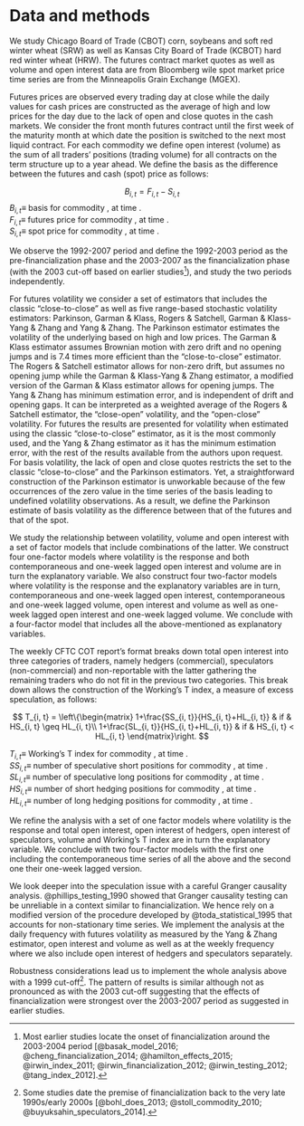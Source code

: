 # Data and methods {#data-methods}

We study Chicago Board of Trade (CBOT) corn, soybeans and soft red winter wheat (SRW) as well as Kansas City Board of Trade (KCBOT) hard red winter wheat (HRW). The futures contract market quotes as well as volume and open interest data are from Bloomberg wile spot market price time series are from the Minneapolis Grain Exchange (MGEX).  

Futures prices are observed every trading day at close while the daily values for cash prices are constructed as the average of high and low prices for the day due to the lack of open and close quotes in the cash markets. We consider the front month futures contract until the first week of the maturity month at which date the position is switched to the next most liquid contract. For each commodity we define open interest (volume) as the sum of all traders’ positions (trading volume) for all contracts on the term structure up to a year ahead. We define the basis as the difference between the futures and cash (spot) price as follows:


$$B_{i, t}=F_{i, t}-S_{i, t}$$
$B_{i, t}\equiv$ basis for commodity \textit{i}, at time \textit{t}.  
$F_{i, t}\equiv$ futures price for commodity \textit{i}, at time \textit{t}.  
$S_{i, t}\equiv$ spot price for commodity \textit{i}, at time \textit{t}.  

We observe the 1992-2007 period and define the 1992-2003 period as the pre-financialization phase and the 2003-2007 as the financialization phase (with the 2003 cut-off based on earlier studies^[Most earlier studies locate the onset of financialization around the 2003-2004 period [@basak_model_2016; @cheng_financialization_2014; @hamilton_effects_2015; @irwin_index_2011; @irwin_financialization_2012; @irwin_testing_2012; @tang_index_2012].]), and study the two periods independently.  

For futures volatility we consider a set of estimators that includes the classic "close-to-close" as well as five range-based stochastic volatility estimators: Parkinson, Garman & Klass, Rogers & Satchell, Garman & Klass-Yang & Zhang and Yang & Zhang. The Parkinson estimator estimates the volatility of the underlying based on high and low prices. The Garman & Klass estimator assumes Brownian motion with zero drift and no opening jumps and is 7.4 times more efficient than the "close-to-close" estimator. The Rogers & Satchell estimator allows for non-zero drift, but assumes no opening jump while the Garman & Klass-Yang & Zhang estimator, a modified version of the Garman & Klass estimator allows for opening jumps. The Yang & Zhang has minimum estimation error, and is independent of drift and opening gaps. It can be interpreted as a weighted average of the Rogers & Satchell estimator, the "close-open" volatility, and the "open-close" volatility. For futures the results are presented for volatility when estimated using the classic "close-to-close" estimator, as it is the most commonly used, and the Yang & Zhang estimator as it has the minimum estimation error, with the rest of the results available from the authors upon request. For basis volatility, the lack of open and close quotes restricts the set to the classic "close-to-close" and the Parkinson estimators. Yet, a straightforward construction of the Parkinson estimator is unworkable because of the few occurrences of the zero value in the time series of the basis leading to undefined volatility observations. As a result, we define the Parkinson estimate of basis volatility as the difference between that of the futures and that of the spot.  

We study the relationship between volatility, volume and open interest with a set of factor models that include combinations of the latter. We construct four one-factor models where volatility is the response and both contemporaneous and one-week lagged open interest and volume are in turn the explanatory variable. We also construct four two-factor models where volatility is the response and the explanatory variables are in turn, contemporaneous and one-week lagged open interest, contemporaneous and one-week lagged volume, open interest and volume as well as one-week lagged open interest and one-week lagged volume. We conclude with a four-factor model that includes all the above-mentioned as explanatory variables.  

The weekly CFTC COT report’s format breaks down total open interest into three categories of traders, namely hedgers (commercial), speculators (non-commercial) and non-reportable with the latter gathering the remaining traders who do not fit in the previous two categories. This break down allows the construction of the Working's T index, a measure of excess speculation, as follows:  

$$
T_{i, t} =
\left\{\begin{matrix}
1+\frac{SS_{i, t}}{HS_{i, t}+HL_{i, t}} & if & HS_{i, t} \geq HL_{i, t}\\ 
1+\frac{SL_{i, t}}{HS_{i, t}+HL_{i, t}} & if & HS_{i, t} < HL_{i, t}
\end{matrix}\right.
$$

$T_{i, t}\equiv$ Working's T index for commodity \textit{i}, at time \textit{t}.  
$SS_{i, t}\equiv$ number of speculative short positions for commodity \textit{i}, at time \textit{t}.  
$SL_{i, t}\equiv$ number of speculative long positions for commodity \textit{i}, at time \textit{t}.  
$HS_{i, t}\equiv$ number of short hedging positions for commodity \textit{i}, at time \textit{t}.  
$HL_{i, t}\equiv$ number of long hedging positions for commodity \textit{i}, at time \textit{t}.  

We refine the analysis with a set of one factor models where volatility is the response and total open interest, open interest of hedgers, open interest of speculators, volume and Working's T index are in turn the explanatory variable. We conclude with two four-factor models with the first one including the contemporaneous time series of all the above and the second one their one-week lagged version.

We look deeper into the speculation issue with a careful Granger causality analysis. @phillips_testing_1990 showed that Granger causality testing can be unreliable in a context similar to financialization. We hence rely on a modified version of the procedure developed by @toda_statistical_1995 that accounts for non-stationary time series. We implement the analysis at the daily frequency with futures volatility as measured by the Yang & Zhang estimator, open interest and volume as well as at the weekly frequency where we also include open interest of hedgers and speculators separately.

Robustness considerations lead us to implement the whole analysis above with a 1999 cut-off^[Some studies date the premise of financialization back to the very late 1990s/early 2000s [@bohl_does_2013; @stoll_commodity_2010; @buyuksahin_speculators_2014].]. The pattern of results is similar although not as pronounced as with the 2003 cut-off suggesting that the effects of financialization were strongest over the 2003-2007 period as suggested in earlier studies.  

